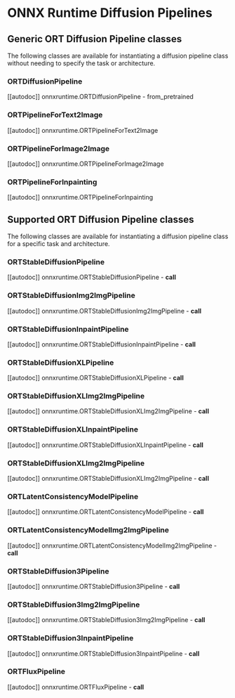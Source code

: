 <!--Copyright 2025 The HuggingFace Team. All rights reserved.

Licensed under the Apache License, Version 2.0 (the "License"); you may not use this file except in compliance with
the License. You may obtain a copy of the License at

http://www.apache.org/licenses/LICENSE-2.0

Unless required by applicable law or agreed to in writing, software distributed under the License is distributed on
an "AS IS" BASIS, WITHOUT WARRANTIES OR CONDITIONS OF ANY KIND, either express or implied. See the License for the
specific language governing permissions and limitations under the License.
-->

# ONNX Runtime Diffusion Pipelines

## Generic ORT Diffusion Pipeline classes

The following classes are available for instantiating a diffusion pipeline class without needing to specify the task or architecture.

### ORTDiffusionPipeline

[[autodoc]] onnxruntime.ORTDiffusionPipeline
    - from_pretrained

### ORTPipelineForText2Image

[[autodoc]] onnxruntime.ORTPipelineForText2Image

### ORTPipelineForImage2Image

[[autodoc]] onnxruntime.ORTPipelineForImage2Image

### ORTPipelineForInpainting

[[autodoc]] onnxruntime.ORTPipelineForInpainting

## Supported ORT Diffusion Pipeline classes

The following classes are available for instantiating a diffusion pipeline class for a specific task and architecture.

### ORTStableDiffusionPipeline

[[autodoc]] onnxruntime.ORTStableDiffusionPipeline
    - __call__

### ORTStableDiffusionImg2ImgPipeline

[[autodoc]] onnxruntime.ORTStableDiffusionImg2ImgPipeline
    - __call__

### ORTStableDiffusionInpaintPipeline

[[autodoc]] onnxruntime.ORTStableDiffusionInpaintPipeline
    - __call__

### ORTStableDiffusionXLPipeline

[[autodoc]] onnxruntime.ORTStableDiffusionXLPipeline
    - __call__

### ORTStableDiffusionXLImg2ImgPipeline

[[autodoc]] onnxruntime.ORTStableDiffusionXLImg2ImgPipeline
    - __call__

### ORTStableDiffusionXLInpaintPipeline

[[autodoc]] onnxruntime.ORTStableDiffusionXLInpaintPipeline
    - __call__

### ORTStableDiffusionXLImg2ImgPipeline

[[autodoc]] onnxruntime.ORTStableDiffusionXLImg2ImgPipeline
    - __call__

### ORTLatentConsistencyModelPipeline

[[autodoc]] onnxruntime.ORTLatentConsistencyModelPipeline
    - __call__

### ORTLatentConsistencyModelImg2ImgPipeline

[[autodoc]] onnxruntime.ORTLatentConsistencyModelImg2ImgPipeline
    - __call__

### ORTStableDiffusion3Pipeline

[[autodoc]] onnxruntime.ORTStableDiffusion3Pipeline
    - __call__

### ORTStableDiffusion3Img2ImgPipeline

[[autodoc]] onnxruntime.ORTStableDiffusion3Img2ImgPipeline
    - __call__

### ORTStableDiffusion3InpaintPipeline

[[autodoc]] onnxruntime.ORTStableDiffusion3InpaintPipeline
    - __call__

### ORTFluxPipeline

[[autodoc]] onnxruntime.ORTFluxPipeline
    - __call__